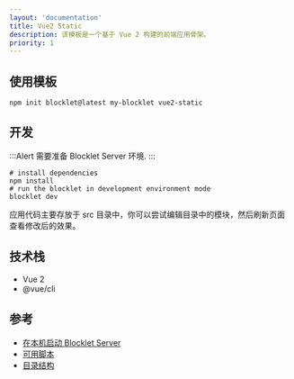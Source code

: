 ```yaml
---
layout: 'documentation'
title: Vue2 Static
description: 该模板是一个基于 Vue 2 构建的前端应用骨架。
priority: 1
---
```


<TemplateInfo templateName="vue2-static" />

## 使用模板

```shell
npm init blocklet@latest my-blocklet vue2-static
```


## 开发

:::Alert
需要准备 Blocklet Server 环境.
:::

```shell
# install dependencies
npm install
# run the blocklet in development environment mode
blocklet dev
```

应用代码主要存放于 src 目录中，你可以尝试编辑目录中的模块，然后刷新页面查看修改后的效果。

## 技术栈

- Vue 2
- @vue/cli

## 参考

- [在本机启动 Blocklet Server](https://developer.blocklet.io/docs/en/prerequisites/server)
- [可用脚本](/available-scripts)
- [目录结构](/folder-structure)

